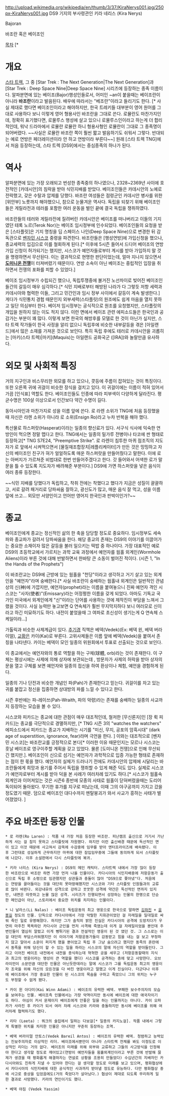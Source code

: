 http://upload.wikimedia.org/wikipedia/en/thumb/3/37/KiraNerys001.jpg/250px-KiraNerys001.jpg
DS9 기지의 부사령관인 키라 네리스 (Kira Nerys)

Bajoran

바조란 혹은 베이조인

[[목차]]
[*
= 개요 =
[[스타 트렉]], 그 중 [Star Trek : The Next Generation|The Next Generation]과 [Star Trek : Deep Space Nine|Deep Space Nine] 시리즈에 등장하는 종족 이름이다. 알파분면에 있는 베이조(Bajor)행성인들로서, 어미인 ~an이 붙을때는 베이조란이 아니라 '''바조란'''이라고 발음된다. 배우에 따라서는 "베조란"이라고 들리기도 한다. [* 사실 제대로 했다면 베이조인이라고 해야하지만, 한국 트레키들 대부분이 영어 원어를 그대로 사용하다 보니 이렇게 영어 형용사인 바조란을 그대로 쓴다. 로뮬란도 마찬가지인데, 정확히 표기했다면, 로물루스 행성에 살고 있으니 로물루스인이라고 하는게 더 합리적인데, 워낙 드라마에서 로뮬란 로뮬란 하니 형용사형인 로뮬란이 그대로 그 종족명이 되어버렸다. ~~사실은 로뮬란 바조란 쪽이 훨씬 짧고 발음하기도 쉬워서 그렇다. 반대되는 예로 연방은 페더레이션이라 안 하고 연방이라 부른다~~] 원래 [스타 트렉 TNG]에서 처음 등장하는데, 스타 트렉 [DS9]에서는 중심종족의 하나가 된다. 

= 역사 =

알파분면에 있는 가장 오래되고 번성한 종족중의 하나였으나, 2328~2369년 사이에 호전적인 [카데시안]의 침략을 받아 식민지배를 받았다. 베이조인들은 카데시안의 노예로 전락했고, 갖은 수탈과 압제를 당했다. 바조란 여성들은 점령군인 카데시안 병사를 위한 [위안부] 노릇까지 해야했으니, 참으로 눈물겨운 역사다. 독립을 되찾기 위해 베이조인들은 게릴라전과 테러를 포함한 여러 운동을 벌인 끝에 결국 독립을 쟁취하였다. 

바조란들의 테러와 게릴라전에 질려버린 카데시안은 베이조를 떠나버리고 이들의 기지였던 테록 노르(Terok Nor)는 베이조 임시정부에 인수되었다. 베이조인들의 요청을 받은 [스타플릿]은 기지 명칭을 딥 스페이스 나인(Deep Space Nine)으로 변경한 뒤 감독관으로 [[벤자민 시스코]] 중령을 파견한다.  바조란들은 [행성연방]에 가입신청을 했으나, 종교세력의 입김으로 이를 철회하게 된다.[* 이후에 5시즌 들어서 드디어 베이조의 연방 가입 신청이 허가되기는 했지만, 시스코가 예언자들로부터 계시를 받아 가입하지 말 것을 명령하면서 무산된다. 이는 결과적으로 현명한 판단이었는데, 얼마 지나지 않으면서 '''[[도미니온 전쟁]]'''이 터져버렸기 때문이다. 연방 소속이 아닌 베이조는 중립적인 입장을 취하면서 전쟁의 포화를 피할 수 있었다.]

베이조 임시정부가 수립되긴 했으나, 독립투쟁중에 불거진 노선차이로 빚어진 베이조인들간의 갈등이 매우 심각하다.[* 식민 지배로부터 해방된 나라가 다 그렇듯 저항 세력과 카데시아와 협력한 이들, 그리고 민간인과 임시 정부 사이에서 갈등이 계속 발생한다.] 게다가 식민통치 경험 때문인지 외부세력(스타플릿)의 원조에도 쉽게 마음을 열지 못하고 일단 의심부터 한다. 베이저 임시정부는 공식적으로 원조를 요청했지만, 스타플릿의 개입을 원하지 않는 이도 적지 않다. 이런 면에서 베이조 관련 에피소드들은 한국인과 공감가는 부분이 꽤 많다. 이렇게 보면 한국의 해방후를 모델로 한 것이 아닌가 싶지만, 스타 트렉 작가들이 한국 사정을 알리 없으니 독립후에 비슷한 내부갈등을 겪은 [아일랜드]에서 많은 소재를 가져온 것으로 보인다. 특히 독립 후에도 테러로 카데시안을 괴롭히는 [마키(스타 트렉)|마키](Maquis)는 아일랜드 공화국군 ([IRA])와 놀랄만큼 유사하다.

= 외모 및 사회적 특징 =
거의 지구인과 비스무리한 외모를 하고 있으나, 콧등에 주름이 잡혀있는 것이 특징이다. 또한 오른쪽 귀에 귀걸이 비슷한 장식을 걸치고 있다. 이 귀걸이에는 이름이 적혀 있어서 가끔 [인식표] 역할도 한다. 베이조인들도 인종에 따라 피부색이 다양하게 달라진다. 평균수명은 100살 이상으로서 인간보다 약간 수명이 길다. 

동아시아인과 마찬가지로 성을 이름 앞에 쓴다. 로 라렌 소위가 TNG에 처음 등장했을 때 자신은 라렌 소위가 아니라 로 소위(Ensign Ro)라고 누차 반복을 해야 했다.

특산물로 하스퍼랏(Hasperat)이라는 일종의 향신료가 있다. 서구식 식사에 익숙한 연방인이 먹으면 정말 맵다고 한다. TNG에서는 일종의 밀가루 전병이나 타코에 싼 형태로 등장하고[* TNG S7E24, "Preemptive Strike". 로 라렌이 침투한 마퀴 점조직의 지도자가 로 앞에서 시켜먹으면서 [물질재조합장치|레플리케이터]가 만든 것은 밍밍하고 자신의 베이조인 친구가 혀가 얼얼하도록 매운 하스퍼랏을 만들어줬다고 말한다. 이에 로는 아버지가 가르쳐준 비법대로 한번 만들어주겠다고 한다. 갓 들어와서 어색한 로가 말문을 틀 수 있도록 지도자가 배려해준 부분이다.] DS9에 가면 하스퍼랏을 넣은 음식이 여러 종류 등장한다.

~~식민 지배를 당했다가 독립하고, 착취 전에는 착했다고 했다가 지금은 성질이 괄괄하고, 서로 갈려 패거리로 당파싸움 잘하고, 광신도가 많고, 매운 음식 잘 먹고, 성을 이름 앞에 쓰고... 외모만 서양인이고 언어만 영어지 한국인과 판박이인가?~~

= 종교 =

베이조인에게 종교는 정신적인 삶의 한 축을 담당할 정도로 중요하다. 임시정부도 세속파와 종교파가 갈려서 당파싸움을 한다. 해당 종교의 존재는 DS9의 이야기를 이끌어가는 중요한 소재이자 많은 갈등을 불러 일으키는 떡밥 중 하나이다. 가장 대표적인 예로 DS9의 초등학교에서 가르치는 과학 교육 과정에서 예언자를 웜홀 외계인(Wormhole Aliens)이라 부른 것에 대해 반발하면서 한바탕 큰 소동이 벌어진 적이다. (시즌 1, "In the Hands of the Prophets")

이 바조란교는 DS9에 근방에 있는 웜홀을 "천당"이라고 생각하고 거기 살고 있는 외계인을 "예언자"라며 숭배한다.[* 사실 바조란이 숭배하는 웜홀내 외계인은 일반적인 관념상의 신(神)에 가깝지만, 예언자(prophet)라는 이름을 붙여놓으니 진짜 예언자 격인 시스코는 "사자(使者)"(Emissary)라는 어정쩡한 이름을 갖게 되었다. 아마도 기독교 국가인 미국에서 외계인에게 "신"이라는 단어를 사용하는 것에 제작진이 부담을 느껴서 그랬을 것이다. 사실 능력만 놓고보면 Q 연속체가 훨씬 무지막지하다 보니 여러모로 신이라고 하긴 미묘하기도 하다. 내전이 붙었을때 그 여파로 초신성이 생기는게 Q 연속체 스케일이라...]

가톨릭과 비슷한 사제계급이 있다. [[추기경]] 직책은 베덱(Vedek)(Ex: 베덱 윈, 베덱 버라이얼), [[교황]]은 카이(Kai)로 부른다. 고위사제들은 이름 앞에 베덱(Vedek)을 붙여서 존칭을 나타넨다. 카이는 베덱이 모인 일종의 위원회에서 투표로 선출되는 것으로 보인다. 

이 종교에서는 예언자와의 통로 역할을 하는 구체(球體, orb)라는 것이 존재한다. 이 구체는 평상시에는 사제에 의해 상자에 보관되는데 , 방문자가 사제의 허락을 받아 상자의 문을 열고 구체를 보면 예언자와 일종의 접신을 하여  환상이나 체험, 예언을 경험하게 된다. 

일종의 기나 단전과 비슷한 개념인 파(Pah)가 존재한다고 믿는다. 귀걸이를 차고 있는 귀를 붙잡고 정신을 집중하면 상대방의 파를 느낄 수 있다고 한다.

시즌 후반에는 파-레이쓰(Pah-Wraith, 파의 악령)라는 존재를 숭배하는 일종의 사교까지 등장하는 모습을 볼 수 있다.

시스코와 피카드는 종교에 대한 관점이 매우 대조적인데, 철저한 [무신론자]인 [장 뤽 피카드]는 종교를 극단적으로 경멸하지만, [* TNG 시즌 3의 "watches the watchers" 에피소드에서 피카드는 종교가 지배하는 시기를 "미신, 무지, 공포의 암흑시대" (dark age of  superstition, ignorance, fear)라며 극언을 한다.  ]  이와는 대조적으로 [벤자민 시스코]는 바조란교를 긍정적으로 본다[* 이러한 이유 때문인지는 모르나 시스코는 훗날 베이조로 영구이주할 계획을 갖고 있었다. 물론 [도미니온 전쟁]으로 인해 무산되긴 했지만.]. 베이조인이 신으로 섬기는 예언자가 과학적으로 입증 가능한 형태로 존재하는 점이 한 몫을 했다. 예언자의 실체가 드러나기 전에도 카데시안의 압제에 시달리는 바조란들에게 희망과 용기를 주어서 독립을 쟁취할 수 있게 해준 덕도 있다. 실제로 시스코가 예언자로부터 계시를 받아 덕을 본 사례가 여러차례 있기도 하다.[* 시스코가 웜홀속 외계인과 이어져있는 것은 시즌6 종반에 모종의 사태로 웜홀이 닫혀버렸을때는 도리어 독이되어 돌아왔다. 무기한 휴가를 지구로 떠났는데, 이때 그의 야구공까지 가지고 갔을 정도였기 때문. 덤으로 베이조인 대다수까지 멘탈붕괴가 와서 사교가 흥하는 사태가 벌어졌었다. ]

= 주요 바조란 등장 인물 =

 * 로 라렌(Ro Laren) : 작품 내 가장 처음 등장한 바조란. 피난캠프 출신으로 거기서 가난하게 사는 걸 참지 못하고 스타플릿에 자원했다. 하지만 이런 출신배경 때문에 독선적인 면이 있고 이것 때문에 사고쳐서 감옥에 수감중에 임무를 받아 엔터프라이즈에 배속됐다. 이후 그런대로 성실하게 근무하지만 마퀴에 대한 잠입임무중에 그들에 동의하게 되서 스타플릿에 나갔다. 이후 소설판에서 다시 스타플릿에 복귀.

 * 키라 너리스 (Kira Nerys) : DS9의 메인 캐릭터. 스타트렉 내에서 가장 많이 등장한 바조란으로 바조란 하면 가장 먼저 나올 인물이다. 카다시아의 식민지배중에 저항운동가 출신으로 독립 후 소령으로 임관했지만 상관들과 충돌이 많아 "DS9으로 쫓아냈"다. 처음에는 연방을 끌어들이는 것을 대단히 못마땅해했지만 시스코와 기타 스타플릿 인원들과의 교류로 많이 바뀐다. 외강내유의 성격으로 강하고 꿋꿋한 성격에 약간은 독선적인 면까지 있지만, 내면은 따뜻하고 눈물 많은 성격. 시리즈가 진행되면서 성장하는 인물의 한명으로 단순한 메인급이 아닌, 스토리에서 중요한 위치를 차지하는 인물이다.

 * 니 날라스(Li Nalas) : 베이조 독립운동의 최고 영웅으로 한국으로 말하면 [[김좌진]] + [[윤봉길]] 정도의 인물. 단독으로 카다시아에서 가장 악랄한 지휘관이었던 걸 자레일을 일대일로 싸워 죽인 일로 유명해졌다. 하지만 그가 솔직히 밝힌 진실은 카다시아의 공격에 도망치다가 우연히 마주친 목욕하던 카다시아 군인을 먼저 사격해 죽였는데 이게 걸 자레일이었을 뿐인데 주변인들이 열심히 알렸고 이게 뻥튀기된 결과 전설적인 영웅이 된 것 였던 것. 그 스스로는 이걸 대단히 부담스러워했지만 이 이야기에 저항운동가들이 감동받고 힘을 내는 걸 보고 부정하지 않고 알아서 소문이 퍼지게 했을 뿐이었고 독립 후 그냥 숨으려고 했지만 동족의 혼란에서 동족을 위해 당신이 할 수 있는 일을 하라는 시스코의 말에 자신의 역할을 받아들인다. 그리고 이어진 베이조 내전에서 내전을 종식하는데 혁혁한 공을 세우고 (저항운동할때의 지식과 최고의 영웅이라는 명성이 큰 역할을 했다) 시스코를 공격하는 총에 맞고 사망한다. 오브라이언이 소문만큼 대단한 인물은 아닌듯한데라는 말에 시스코가 그를 독립운동 최고의 영웅이자 조국을 위해 자신의 모든것을 다 바친 영웅이라고 말했고 이게 진실이다. 더군다나 이후에 베이조에서 가장 중요한 인물이 된 시스코의 목숨을 구하고 죽었으니 그의 위치는 누구도 부정할 수 없게 됐다.

 * 카이 윈 아다미(Kai Winn Adami) : 베이조의 유력한 베덱. 부패한 보수주의자의 모습을 보여주는 인물. 베이조측 인물에서는 가장 악역이지만 동시에 베이조에 대한 애국자이기도 하다. 야심이 커서 문제이지 베이조에게 안좋은 일을 하는 인물까지는 아니다. 카이 오파카가 사라진 후 카이가 되서 여러 차례 시스코와 키라와 충돌하지만 동시에 베이조를 위해 여러차례 협력하기도 했다.

 * 리타 (Leeta) : 쿼크의 술집에서 일하는 다보걸[* 일종의 카지노걸]. 작품 내에서 그렇게 특별한 위치를 차지한 인물은 아니지만 꾸준히 등장하는 조역.

 * 베덱 버라이얼 안토스(Vedek Bareil Antos) : 베이조의 유력한 베덱. 청렴하고 능력있는 진보주의자로 이상적인 리더. 베이조에서뿐만이 아니라 스타트렉 전체를 봐도 이정도로 이상적인 리더는 거의 없다. 베이조의 미래를 위해 외부와 교류하고 그들의 사고방식을 인정해야 한다고 생각할 정도로 깨어있고(연방이 예언자들을 윔홀외계인이라고 부른 것에 반발해 묹제가 생겼을 때 평화롭게 해결하자는 연설로 상황을 조용히 만들었다) 수십년간의 지배자인 카다시아와도 친하게 지낼 수 있어야 한다는 걸 생각할 정도로 미래를 보고 있으며, 평화협상에서 카다시아의 식민지배에 대한 공식적인 사과까지 받아낼 정도로 유능하다. 다만 평화협상 중에 사고로 중상을 입었음에도(거의 죽었다가 살아났다.) 협상이 제대로 되도록 무리하게 일한 결과로 사망했다. 키라의 연인이기도 했다.

 * 베덱 야짐 (Vedek Yassim)
